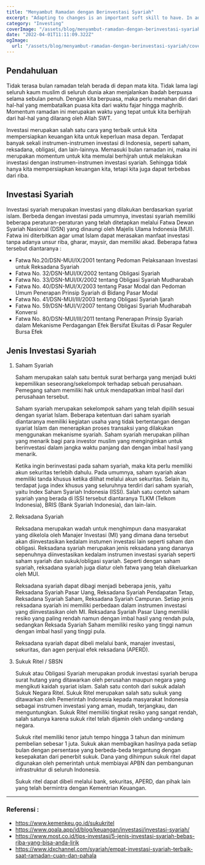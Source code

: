 ```yaml
---
title: "Menyambut Ramadan dengan Berinvestasi Syariah"
excerpt: "Adapting to changes is an important soft skill to have. In adapting, we can make plans to help us improve and solve them"
category: "Investing"
coverImage: "/assets/blog/menyambut-ramadan-dengan-berinvestasi-syariah/cover.jpg"
date: "2022-04-01T11:11:09.322Z"
ogImage:
  url: "/assets/blog/menyambut-ramadan-dengan-berinvestasi-syariah/cover.jpg"
---
```


## Pendahuluan

Tidak terasa bulan ramadan telah berada di depan mata kita. Tidak lama lagi seluruh kaum muslim di seluruh dunia akan menjalankan ibadah berpuasa selama sebulan penuh. Dengan kita berpuasa, maka perlu menahan diri dari hal-hal yang membatalkan puasa kita dari waktu fajar hingga maghrib. Momentum ramadan ini merupakan waktu yang tepat untuk kita berhijrah dari hal-hal yang dilarang oleh Allah SWT.

Investasi merupakan salah satu cara yang terbaik untuk kita mempersiapkan keuangan kita untuk keperluan masa depan. Terdapat banyak sekali instrumen-instrumen investasi di Indonesia, seperti saham, reksadana, obligasi, dan lain-lainnya. Memasuki bulan ramadan ini, maka ini merupakan momentum untuk kita memulai berhijrah untuk melakukan investasi dengan instrumen-instrumen investasi syariah. Sehingga tidak hanya kita mempersiapkan keuangan kita, tetapi kita juga dapat terbebas dari riba.

## Investasi Syariah

Investasi syariah merupakan investasi yang dilakukan berdasarkan syariat islam. Berbeda dengan investasi pada umumnya, investasi syariah memiliki beberapa peraturan-peraturan yang telah ditetapkan melalui Fatwa Dewan Syariah Nasional (DSN) yang dinaungi oleh Majelis Ulama Indonesia (MUI). Fatwa ini diterbitkan agar umat Islam dapat merasakan manfaat investasi tanpa adanya unsur riba, gharar, maysir, dan memiliki akad. Beberapa fatwa tersebut diantaranya :

- Fatwa No.20/DSN-MUI/IX/2001 tentang Pedoman Pelaksanaan Investasi untuk Reksadana Syariah
- Fatwa No. 32/DSN-MUI/IX/2002 tentang Obligasi Syariah
- Fatwa No. 33/DSN-MUI/IX/2002 tentang Obligasi Syariah Mudharabah
- Fatwa No. 40/DSN-MUI/X/2003 tentang Pasar Modal dan Pedoman Umum Penerapan Prinsip Syariah di Bidang Pasar Modal
- Fatwa No. 41/DSN-MUI/III/2003 tentang Obligasi Syariah Ijarah
- Fatwa No. 59/DSN-MUI/V/2007 tentang Obligasi Syariah Mudharabah Konversi
- Fatwa No. 80/DSN-MUI/III/2011 tentang Penerapan Prinsip Syariah dalam Mekanisme Perdagangan Efek Bersifat Ekuitas di Pasar Reguler Bursa Efek

## Jenis Investasi Syariah

1. Saham Syariah

   Saham merupakan salah satu bentuk surat berharga yang menjadi bukti kepemilikan seseorang/sekelompok terhadap sebuah perusahaan. Pemegang saham memiliki hak untuk mendapatkan imbal hasil dari perusahaan tersebut.

   Saham syariah merupakan sekelompok saham yang telah dipilih sesuai dengan syariat Islam. Beberapa ketentuan dari saham syariah diantaranya memiliki kegiatan usaha yang tidak bertentangan dengan syariat Islam dan menerapkan proses transaksi yang dilakukan menggunakan mekanisme syariah. Saham syariah merupakan pilihan yang menarik bagi para investor muslim yang menginginkan untuk berinvestasi dalam jangka waktu panjang dan dengan imbal hasil yang menarik.

   Ketika ingin berinvestasi pada saham syariah, maka kita perlu memiliki akun sekuritas terlebih dahulu. Pada umumnya, saham syariah akan memiliki tanda khusus ketika dilihat melalui akun sekuritas. Selain itu, terdapat juga index khusus yang seluruhnya terdiri dari saham syariah, yaitu Index Saham Syariah Indonesia (ISSI). Salah satu contoh saham syariah yang berada di ISSI tersebut diantaranya TLKM (Telkom Indonesia), BRIS (Bank Syariah Indonesia), dan lain-lain.

2. Reksadana Syariah

   Reksadana merupakan wadah untuk menghimpun dana masyarakat yang dikelola oleh Manajer Investasi (MI) yang dimana dana tersebut akan diinvestasikan kedalam instumen investasi lain seperti saham dan obligasi. Reksadana syariah merupakan jenis reksadana yang dananya sepenuhnya diinvestasikan kedalam instrumen investasi syariah seperti saham syariah dan sukuk/obligasi syariah. Seperti dengan saham syariah, reksadana syariah juga diatur oleh fatwa yang telah dikeluarkan oleh MUI.

   Reksadana syariah dapat dibagi menjadi beberapa jenis, yaitu Reksadana Syariah Pasar Uang, Reksadana Syariah Pendapatan Tetap, Reksadana Syariah Saham, Reksadana Syariah Campuran. Setiap jenis reksadana syariah ini memiliki perbedaan dalam instrumen investasi yang diinvestasikan oleh MI. Reksadana Syariah Pasar Uang memiliki resiko yang paling rendah namun dengan imbal hasil yang rendah pula, sedangkan Reksada Syariah Saham memiliki resiko yang tinggi namun dengan imbal hasil yang tinggi pula.

   Reksadana syariah dapat dibeli melalui bank, manajer investasi, sekuritas, dan agen penjual efek reksadana (APERD).

3. Sukuk Ritel / SBSN

   Sukuk atau Obligasi Syariah merupakan produk investasi syariah berupa surat hutang yang ditawarkan oleh perusahan maupun negara yang mengikuti kaidah syariat islam. Salah satu contoh dari sukuk adalah Sukuk Negara Ritel. Sukuk Ritel merupakan salah satu sukuk yang ditawarkan oleh Pemerintah Indonesia kepada masyarakat Indonesia sebagai instrumen investasi yang aman, mudah, terjangkau, dan menguntungkan. Sukuk Ritel memiliki tingkat resiko yang sangat rendah, salah satunya karena sukuk ritel telah dijamin oleh undang-undang negara.

   Sukuk ritel memiliki tenor jatuh tempo hingga 3 tahun dan minimum pembelian sebesar 1 juta. Sukuk akan membagikan hasilnya pada setiap bulan dengan persentase yang berbeda-beda tergantung dengan kesepakatan dari penerbit sukuk. Dana yang dihimpun sukuk ritel dapat digunakan oleh pemerintah untuk membiayai APBN dan pembangunan infrastruktur di seluruh Indonesia.

   Sukuk ritel dapat dibeli melalui bank, sekuritas, APERD, dan pihak lain yang telah bermintra dengan Kementrian Keuangan.

---

### Referensi :

- https://www.kemenkeu.go.id/sukukritel
- https://www.qoala.app/id/blog/keuangan/investasi/investasi-syariah/
- https://www.most.co.id/tips-investasi/5-jenis-investasi-syariah-bebas-riba-yang-bisa-anda-lirik
- https://www.idxchannel.com/syariah/empat-investasi-syariah-terbaik-saat-ramadan-cuan-dan-pahala
